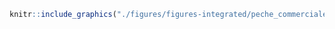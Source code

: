 <!-- #### Pêche commerciale - Pélagique prises accessoires faibles {-} -->


<!-- -------------------------------------------------- -->

```r
knitr::include_graphics("./figures/figures-integrated/peche_commerciale-PLB.png")
```

<br>
